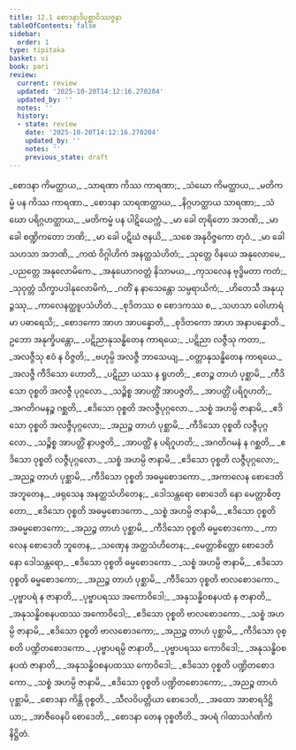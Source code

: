 ```yaml
---
title: 12.1 စောဒနာဒိပုစ္ဆာဝိဿဇ္ဇနာ
tableOfContents: false
sidebar:
  order: 1
type: tipitaka
basket: vi
book: pari
review:
  current: review
  updated: '2025-10-20T14:12:16.270204'
  updated_by: ''
  notes: ''
  history:
  - state: review
    date: '2025-10-20T14:12:16.270204'
    updated_by: ''
    notes: ''
    previous_state: draft
---
```



<DynamicBreadcrumb />


<ReviewStatus review={frontmatter.review} showDetails={true} />

<HypothesisAnnotation frontmatter={frontmatter} />

<Division number="359" book="pari" e="ch" v="5" p="279">

<Paragraph number="1770" type="verses" book="pari">
_စောဒနာ ကိမတ္ထာယ,_  
_သာရဏာ ကိဿ ကာရဏာ;_  
_သံဃော ကိမတ္ထာယ,_  
_မတိကမ္မံ ပန ကိဿ ကာရဏာ._  

</Paragraph>

<Paragraph number="1771" type="verses" book="pari">
_စောဒနာ သာရဏတ္ထာယ,_  
_နိဂ္ဂဟတ္ထာယ သာရဏာ;_  
_သံဃော ပရိဂ္ဂဟတ္ထာယ,_  
_မတိကမ္မံ ပန ပါဋိယေက္ကံ._  

</Paragraph>

<Paragraph number="1772" type="verses" book="pari">
_မာ ခေါ တုရိတော အဘဏိ,_  
_မာ ခေါ စဏ္ဍိကတော ဘဏိ;_  
_မာ ခေါ ပဋိဃံ ဇနယိ,_  
_သစေ အနုဝိဇ္ဇကော တုဝံ._  

</Paragraph>

<Paragraph number="1773" type="verses" book="pari">
_မာ ခေါ သဟသာ အဘဏိ,_  
_ကထံ ဝိဂ္ဂါဟိကံ အနတ္ထသံဟိတံ;_  
_သုတ္တေ ဝိနယေ အနုလောမေ,_  
_ပညတ္တေ အနုလောမိကေ._  

</Paragraph>

<Paragraph number="1774" type="verses" book="pari">
_အနုယောဂဝတ္တံ နိသာမယ,_  
_ကုသလေန ဗုဒ္ဓိမတာ ကတံ;_  
_သုဝုတ္တံ သိက္ခာပဒါနုလောမိကံ,_  
_ဂတိံ န နာသေန္တော သမ္ပရာယိကံ;_  
_ဟိတေသီ အနုယုဉ္ဇဿု,_  
_ကာလေနတ္ထူပသံဟိတံ._  

</Paragraph>

<Paragraph number="1775" type="verses" book="pari">
_စုဒိတဿ စ စောဒကဿ စ,_  
_သဟသာ ဝေါဟာရံ မာ ပဓာရေသိ;_  
_စောဒကော အာဟ အာပန္နောတိ,_  
_စုဒိတကော အာဟ အနာပန္နောတိ._  

</Paragraph>

<Paragraph number="1776" type="verses" book="pari">
ဥဘော အနုက္ခိပန္တော,_  
_ပဋိညာနုသန္ဓိတေန ကာရယေ;_  
_ပဋိညာ လဇ္ဇီသု ကတာ,_  
_အလဇ္ဇီသု ဧဝံ န ဝိဇ္ဇတိ;_  
_ဗဟုမ္ပိ အလဇ္ဇီ ဘာသေယျ,_  
_ဝတ္တာနုသန္ဓိတေန ကာရယေ._  

</Paragraph>

<Paragraph number="1777" type="verses" book="pari">
_အလဇ္ဇီ ကီဒိသော ဟောတိ,_  
_ပဋိညာ ယဿ န ရူဟတိ;_  
_ဧတဉ္စ တာဟံ ပုစ္ဆာမိ,_  
_ကီဒိသော ဝုစ္စတိ အလဇ္ဇီ ပုဂ္ဂလော._  

</Paragraph>

<Paragraph number="1778" type="verses" book="pari">
_သဉ္စိစ္စ အာပတ္တိံ အာပဇ္ဇတိ,_  
_အာပတ္တိံ ပရိဂူဟတိ;_  
_အဂတိဂမနဉ္စ ဂစ္ဆတိ,_  
_ဧဒိသော ဝုစ္စတိ အလဇ္ဇီပုဂ္ဂလော._  

</Paragraph>

<Paragraph number="1779" type="verses" book="pari">
_သစ္စံ အဟမ္ပိ ဇာနာမိ,_  
_ဧဒိသော ဝုစ္စတိ အလဇ္ဇီပုဂ္ဂလော;_  
_အညဉ္စ တာဟံ ပုစ္ဆာမိ,_  
_ကီဒိသော ဝုစ္စတိ လဇ္ဇီပုဂ္ဂလော._  

</Paragraph>

<Paragraph number="1780" type="verses" book="pari">
_သဉ္စိစ္စ အာပတ္တိံ နာပဇ္ဇတိ,_  
_အာပတ္တိံ န ပရိဂူဟတိ;_  
_အဂတိဂမနံ န ဂစ္ဆတိ,_  
_ဧဒိသော ဝုစ္စတိ လဇ္ဇီပုဂ္ဂလော._  

</Paragraph>

<Paragraph number="1781" type="verses" book="pari">
_သစ္စံ အဟမ္ပိ ဇာနာမိ,_  
_ဧဒိသော ဝုစ္စတိ လဇ္ဇီပုဂ္ဂလော;_  
_အညဉ္စ တာဟံ ပုစ္ဆာမိ,_  
_ကီဒိသော ဝုစ္စတိ အဓမ္မစောဒကော._  

</Paragraph>

<Paragraph number="1782" type="verses" book="pari">
_အကာလေန စောဒေတိ အဘူတေန,_  
_ဖရုသေန အနတ္ထသံဟိတေန;_  
_ဒေါသန္တရော စောဒေတိ နော မေတ္တာစိတ္တော,_  
_ဧဒိသော ဝုစ္စတိ အဓမ္မစောဒကော._  

</Paragraph>

<Paragraph number="1783" type="verses" book="pari">
_သစ္စံ အဟမ္ပိ ဇာနာမိ,_  
_ဧဒိသော ဝုစ္စတိ အဓမ္မစောဒကော;_  
_အညဉ္စ တာဟံ ပုစ္ဆာမိ,_  
_ကီဒိသော ဝုစ္စတိ ဓမ္မစောဒကော._  

</Paragraph>

<Paragraph number="1784" type="verses" book="pari">
_ကာလေန စောဒေတိ ဘူတေန,_  
_သဏှေန အတ္ထသံဟိတေန;_  
_မေတ္တာစိတ္တော စောဒေတိ နော ဒေါသန္တရော,_  
_ဧဒိသော ဝုစ္စတိ ဓမ္မစောဒကော._  

</Paragraph>

<Paragraph number="1785" type="verses" book="pari">
_သစ္စံ အဟမ္ပိ ဇာနာမိ,_  
_ဧဒိသော ဝုစ္စတိ ဓမ္မစောဒကော;_  
_အညဉ္စ တာဟံ ပုစ္ဆာမိ,_  
_ကီဒိသော ဝုစ္စတိ ဗာလစောဒကော._  

</Paragraph>

<Paragraph number="1786" type="verses" book="pari">
_ပုဗ္ဗာပရံ န ဇာနာတိ,_  
_ပုဗ္ဗာပရဿ အကောဝိဒေါ;_  
_အနုသန္ဓိဝစနပထံ န ဇာနာတိ,_  
_အနုသန္ဓိဝစနပထဿ အကောဝိဒေါ;_  
_ဧဒိသော ဝုစ္စတိ ဗာလစောဒကော._  

</Paragraph>

<Paragraph number="1787" type="verses" book="pari">
_သစ္စံ အဟမ္ပိ ဇာနာမိ,_  
_ဧဒိသော ဝုစ္စတိ ဗာလစောဒကော;_  
_အညဉ္စ တာဟံ ပုစ္ဆာမိ,_  
_ကီဒိသော ဝုစ္စတိ ပဏ္ဍိတစောဒကော._  

</Paragraph>

<Paragraph number="1788" type="verses" book="pari">
_ပုဗ္ဗာပရမ္ပိ ဇာနာတိ,_  
_ပုဗ္ဗာပရဿ ကောဝိဒေါ;_  
_အနုသန္ဓိဝစနပထံ ဇာနာတိ,_  
_အနုသန္ဓိဝစနပထဿ ကောဝိဒေါ;_  
_ဧဒိသော ဝုစ္စတိ ပဏ္ဍိတစောဒကော._  

</Paragraph>

<Paragraph number="1789" type="verses" book="pari">
_သစ္စံ အဟမ္ပိ ဇာနာမိ,_  
_ဧဒိသော ဝုစ္စတိ ပဏ္ဍိတစောဒကော;_  
_အညဉ္စ တာဟံ ပုစ္ဆာမိ,_  
_စောဒနာ ကိန္တိ ဝုစ္စတိ._  

</Paragraph>

<Paragraph number="1790" type="verses" book="pari">
_သီလဝိပတ္တိယာ စောဒေတိ,_  
_အထော အာစာရဒိဋ္ဌိယာ;_  
_အာဇီဝေနပိ စောဒေတိ,_  
_စောဒနာ တေန ဝုစ္စတီတိ._  


</Paragraph>
</Division>

<Paragraph number="1791" type="center" book="pari">
အပရံ ဂါထာသင်္ဂဏိကံ နိဋ္ဌိတံ.
</Paragraph>